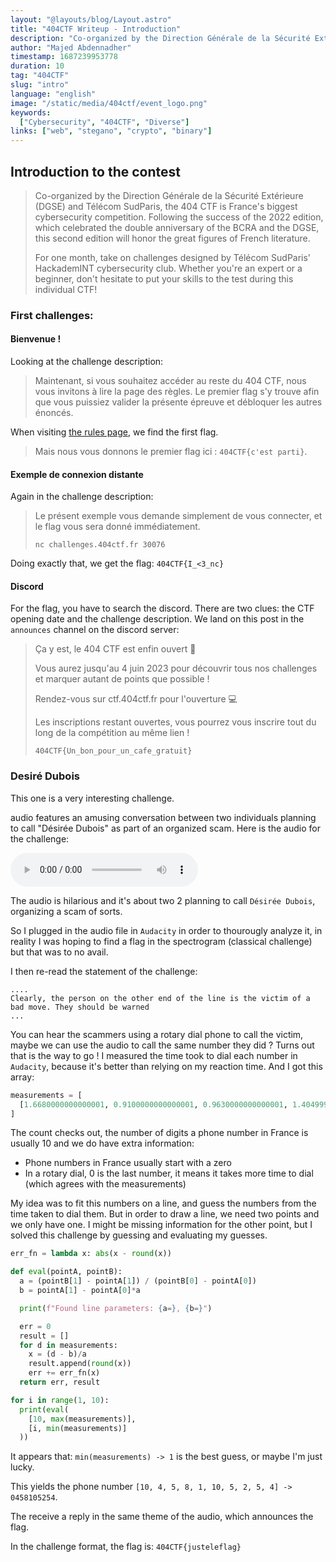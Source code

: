 ```yaml
---
layout: "@layouts/blog/Layout.astro"
title: "404CTF Writeup - Introduction"
description: "Co-organized by the Direction Générale de la Sécurité Extérieure (DGSE) and Télécom SudParis, the 404 CTF is France's biggest cybersecurity competition. In this first part of the writeup, we explore the first challenges of this contest."
author: "Majed Abdennadher"
timestamp: 1687239953778
duration: 10
tag: "404CTF"
slug: "intro"
language: "english"
image: "/static/media/404ctf/event_logo.png"
keywords:
  ["Cybersecurity", "404CTF", "Diverse"]
links: ["web", "stegano", "crypto", "binary"]
---
```


## Introduction to the contest

> Co-organized by the Direction Générale de la Sécurité Extérieure (DGSE) and Télécom SudParis, the 404 CTF is France's biggest cybersecurity competition. Following the success of the 2022 edition, which celebrated the double anniversary of the BCRA and the DGSE, this second edition will honor the great figures of French literature.
>
> For one month, take on challenges designed by Télécom SudParis' HackademINT cybersecurity club. Whether you're an expert or a beginner, don't hesitate to put your skills to the test during this individual CTF!

### First challenges:

#### Bienvenue !

Looking at the challenge description:

> Maintenant, si vous souhaitez accéder au reste du 404 CTF, nous vous invitons à lire la page des règles. Le premier flag s'y trouve afin que vous puissiez valider la présente épreuve et débloquer les autres énoncés.

When visiting [the rules page](https://ctf.404ctf.fr/rules), we find the first flag.

> Mais nous vous donnons le premier flag ici : `404CTF{c'est parti}`.

#### Exemple de connexion distante

Again in the challenge description:

> Le présent exemple vous demande simplement de vous connecter, et le flag vous sera donné immédiatement.
>
> `nc challenges.404ctf.fr 30076`

Doing exactly that, we get the flag: `404CTF{I_<3_nc}`

#### Discord

For the flag, you have to search the discord. There are two clues: the CTF opening date and the challenge description.
We land on this post in the `announces` channel on the discord server:



> Ça y est, le 404 CTF est enfin ouvert 🎉
>
> Vous aurez jusqu'au 4 juin 2023 pour découvrir tous nos challenges et marquer autant de points que possible !
>
> Rendez-vous sur ctf.404ctf.fr pour l'ouverture 💻
>
> Les inscriptions restant ouvertes, vous pourrez vous inscrire tout du long de la compétition au même lien !
>
> `404CTF{Un_bon_pour_un_cafe_gratuit}`

### Desiré Dubois

This one is a very interesting challenge.

 audio features an amusing conversation between two individuals planning to call "Désirée Dubois" as part of an organized scam.
Here is the audio for the challenge:

<audio controls>
  <source src="/static/media/404ctf/Desiree_Dubois.mp3" type="audio/mp3"/>
</audio>

The audio is hilarious and it's about two 2 planning to call `Désirée Dubois`, organizing a scam of sorts.

So I plugged in the audio file in `Audacity` in order to thourougly analyze it, in reality I was hoping to find a flag in the spectrogram (classical challenge) but that was to no avail.

I then re-read the statement of the challenge:

```
....
Clearly, the person on the other end of the line is the victim of a bad move. They should be warned
...
```

You can hear the scammers using a rotary dial phone to call the victim, maybe we can use the audio to call the same number they did ? Turns out that is the way to go !
I measured the time took to dial each number in `Audacity`, because it's better than relying on my reaction time. And I got this array:

```python
measurements = [
  [1.6680000000000001, 0.9100000000000001, 0.9630000000000001, 1.4049999999999994, 0.46499999999999986, 1.6489999999999991, 0.9980000000000011, 0.6159999999999997, 0.9869999999999983, 0.8930000000000007],
]
```

The count checks out, the number of digits a phone number in France is usually 10 and we do have extra information:
- Phone numbers in France usually start with a zero
- In a rotary dial, 0 is the last number, it means it takes more time to dial (which agrees with the measurements)

My idea was to fit this numbers on a line, and guess the numbers from the time taken to dial them. But in order to draw a line, we need two points and we only have one.
I might be missing information for the other point, but I solved this challenge by guessing and evaluating my guesses.

```python
err_fn = lambda x: abs(x - round(x))

def eval(pointA, pointB):
  a = (pointB[1] - pointA[1]) / (pointB[0] - pointA[0])
  b = pointA[1] - pointA[0]*a

  print(f"Found line parameters: {a=}, {b=}")

  err = 0
  result = []
  for d in measurements:
    x = (d - b)/a
    result.append(round(x))
    err += err_fn(x)
  return err, result

for i in range(1, 10):
  print(eval(
    [10, max(measurements)],
    [i, min(measurements)]
  ))
```

It appears that: `min(measurements) -> 1` is the best guess, or maybe I'm just lucky.

This yields the phone number `[10, 4, 5, 8, 1, 10, 5, 2, 5, 4] -> 0458105254`.

The receive a reply in the same theme of the audio, which announces the flag.

In the challenge format, the flag is: `404CTF{justeleflag}`